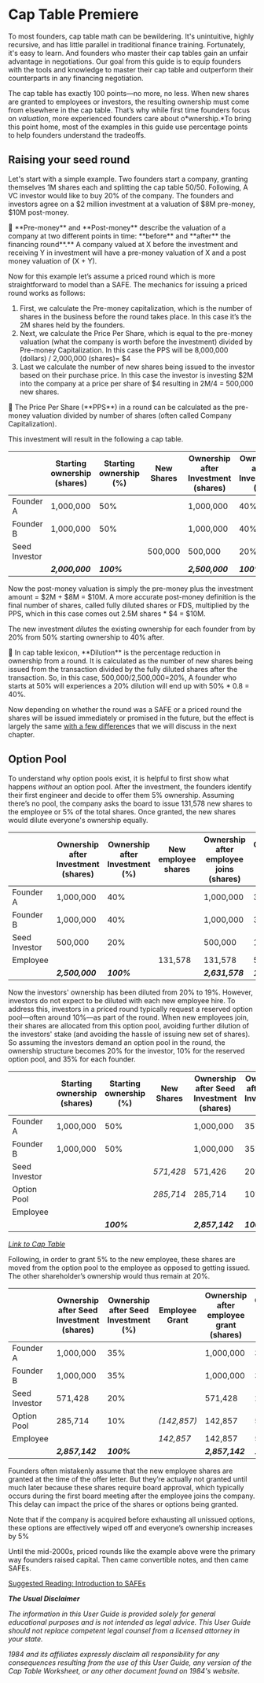 # Cap Table Premiere

To most founders, cap table math can be bewildering. It's unintuitive, highly recursive, and has little parallel in traditional finance training. Fortunately, it's easy to learn. And founders who master their cap tables gain an unfair advantage in negotiations. Our goal from this guide is to equip founders with the tools and knowledge to master their cap table and outperform their counterparts in any financing negotiation. 

The cap table has exactly 100 points—no more, no less. When new shares are granted to employees or investors, the resulting ownership must come from elsewhere in the cap table. That’s why while first time founders focus on *valuation*, more experienced founders care about o*wnership.*To bring this point home, most of the examples in this guide use percentage points to help founders understand the tradeoffs. 

## Raising your seed round

Let's start with a simple example. Two founders start a company, granting themselves 1M shares each and splitting the cap table 50/50. Following, A VC investor would like to buy 20% of the company.  The founders and investors agree on a $2 million investment at a valuation of $8M pre-money, $10M post-money.

<aside>
📢 **Pre-money** and **Post-money** describe the valuation of a company at two different points in time: **before** and **after** the financing round**.**  A company valued at X before the investment and receiving Y in investment will have a pre-money valuation of X and a post money valuation of (X + Y).

</aside>

Now for this example let’s assume a priced round which is more straightforward to model than a SAFE. The mechanics for issuing a priced round works as follows:

1. First, we calculate the Pre-money capitalization, which is the number of shares in the business before the round takes place.  In this case it’s the 2M shares held by the founders.
2. Next, we calculate the Price Per Share, which is equal to the pre-money valuation (what the company is worth before the investment) divided by Pre-money Capitalization. In this case the PPS will be 8,000,000 (dollars) / 2,000,000 (shares)= $4 
3. Last we calculate the number of new shares being issued to the investor based on their purchase price.  In this case the investor is investing $2M into the company at a price per share of $4 resulting in 2M/4 = 500,000 new shares. 

<aside>
📢 The Price Per Share (**PPS**) in a round can be calculated as the pre-money valuation divided by number of shares (often called Company Capitalization).

</aside>

This investment will result in the following a cap table.

|  | Starting ownership (shares) | Starting ownership (%) | New Shares | Ownership after Investment (shares) | Ownership after Investment (%) |
| --- | --- | --- | --- | --- | --- |
| Founder A | 1,000,000 | 50%  |  | 1,000,000 | 40%  |
| Founder B | 1,000,000 | 50% |  | 1,000,000 | 40%  |
| Seed Investor |  |  | 500,000 | 500,000 | 20%  |
|  | ***2,000,000*** | ***100%*** |  | ***2,500,000*** | ***100%*** |

Now the post-money valuation is simply the pre-money plus the investment amount = $2M + $8M = $10M.  A more accurate post-money definition is the final number of shares, called fully diluted shares or FDS, multiplied by the PPS, which in this case comes out 2.5M shares * $4 = $10M.  

The new investment *dilutes* the existing ownership for each founder from by 20% from 50% starting ownership to 40% after. 

<aside>
📢 In cap table lexicon, **Dilution** is the percentage reduction in ownership from a round. It is calculated as the number of new shares being issued from the transaction divided by the fully diluted shares after the transaction. So, in this case, 500,000/2,500,000=20%,  A founder who starts at 50% will experiences a 20% dilution will end up with 50% * 0.8  = 40%.

</aside>

Now depending on whether the round was a SAFE or a priced round the shares will be issued immediately or promised in the future, but the effect is largely the same [with a few difference](https://www.notion.so/SAFE-vs-Priced-Round-3c5a0edb257449558cf968f5ded58812?pvs=21)s that we will discuss in the next chapter. 

## Option Pool

To understand why option pools exist, it is helpful to first show what happens *without* an option pool. After the investment, the founders identify their first engineer and decide to offer them 5% ownership. Assuming there’s no pool, the company asks the board to issue 131,578 new shares to the employee or 5% of the total shares. Once granted, the new shares would dilute everyone's ownership equally.

|  | Ownership after Investment (shares) | Ownership after Investment (%) | New employee shares | Ownership after employee joins (shares) | Ownership after employee joins (%) |
| --- | --- | --- | --- | --- | --- |
| Founder A | 1,000,000 | 40%  |  | 1,000,000 | 38.00% |
| Founder B | 1,000,000 | 40%  |  | 1,000,000 | 38.00% |
| Seed Investor | 500,000 | 20%  |  | 500,000 | 19.00% |
| Employee |  |  | 131,578 | 131,578 | 5.00% |
|  | ***2,500,000*** | ***100%*** |  | ***2,631,578*** | ***100%*** |

Now the investors' ownership has been diluted from 20% to 19%. However, investors do not expect to be diluted with each new employee hire. To address this, investors in a priced round typically request a reserved option pool—often around 10%—as part of the round. When new employees join, their shares are allocated from this option pool, avoiding further dilution of the investors' stake (and avoiding the hassle of issuing new set of shares). So assuming the investors demand an option pool in the round, the ownership structure becomes 20% for the investor, 10% for the reserved option pool, and 35% for each founder. 

|  | Starting ownership (shares) | Starting ownership (%) | New Shares | Ownership after Seed Investment (shares) | Ownership after Seed Investment (%) |
| --- | --- | --- | --- | --- | --- |
| Founder A | 1,000,000 | 50% |  | 1,000,000 | 35% |
| Founder B | 1,000,000 | 50% |  | 1,000,000 | 35% |
| Seed Investor |  |  | *571,428* | 571,426 | 20% |
| Option Pool |  |  | *285,714* | 285,714 | 10% |
| Employee |  |  |  |  |  |
|  |  | ***100%*** |  | ***2,857,142*** | ***100%*** |

[*Link to Cap Table*](https://1984vc.github.io/startup-finance/safe-conversion#AAN4IgTg9g7gIghgFziAXAbVASwCapABhABoQEBPABwFM8BjCAWwYgDtiQW4GaUQAxCAFcW2KmAAEAQXYBnABZwwVGagCM.DZpLQWY.ZgoAFWglQBWfCWyYANoIRVsx0ygDMZgHSb877.5JwNjbQMFQ2VA6oCGCCVAC.RFi4vKrs5NR0jMxsJJzceALCohIAQrIKSioo6t6WIDp6cgbO5nXWdg5OJqjuXpq._WYBQSFhETzRsQlJeABMaZQ8IPRMrOx5SwCSMjKx2OIA8hQImKwqJPKKyqh1DWD6Rt0obbb2ji3Pw8GwY5Eok_FEiAcHgABwLDK8GRiTDXXJcJYAZSojnEmxYADdlAgIGB2JhMdjuCwXLNanVLpVzAB2VQAFlmADZtFBdPcmo8XKoAJwebn87mzAX81xfUbhP4AM0C0LiAF0SBQlABZVhUMioUHkkhIMAAcwiRxOZ0MEAgNjUdWEgmh2CNpxYVTqChkADkqFAAEpCERRGLxIA=)

Following, in order to grant 5% to the new employee, these shares are moved from the option pool to the employee as opposed to getting issued.  The other shareholder’s ownership would thus remain at 20%.

|  | Ownership after Seed Investment (shares) | Ownership after Seed Investment (%) | Employee Grant  | Ownership after employee grant (shares) | Ownership after employee grant (%) |
| --- | --- | --- | --- | --- | --- |
| Founder A | 1,000,000 | 35% |  | 1,000,000 | 35% |
| Founder B | 1,000,000 | 35% |  | 1,000,000 | 35% |
| Seed Investor | 571,428 | 20% |  | 571,428 | 20% |
| Option Pool | 285,714 | 10% | *(142,857)* | 142,857 | 5% |
| Employee |  |  | *142,857* | 142,857 | 5% |
|  | ***2,857,142*** | ***100%*** |  | ***2,857,142*** | ***100%*** |

<aside>
Founders often mistakenly assume that the new employee shares are granted at the time of the offer letter. But they’re actually not granted until much later because these shares require board approval, which typically occurs during the first board meeting after the employee joins the company. This delay can impact the price of the shares or options being granted.

</aside>

Note that if the company is acquired before exhausting all unissued options, these options are effectively wiped off and everyone’s ownership increases by 5%

Until the mid-2000s, priced rounds like the example above were the primary way founders raised capital. Then came convertible notes, and then came SAFEs.

[Suggested Reading: Introduction to SAFEs](https://www.notion.so/Introduction-to-SAFEs-f6e49d655a4b43a39b10c934addc1aa6?pvs=21)

***The Usual Disclaimer***

*The information in this User Guide is provided solely for general educational purposes and is not intended as legal advice. This User Guide should not replace competent legal counsel from a licensed attorney in your state.*

*1984 and its affiliates expressly disclaim all responsibility for any consequences resulting from the use of this User Guide, any version of the Cap Table Worksheet, or any other document found on 1984's website.*
